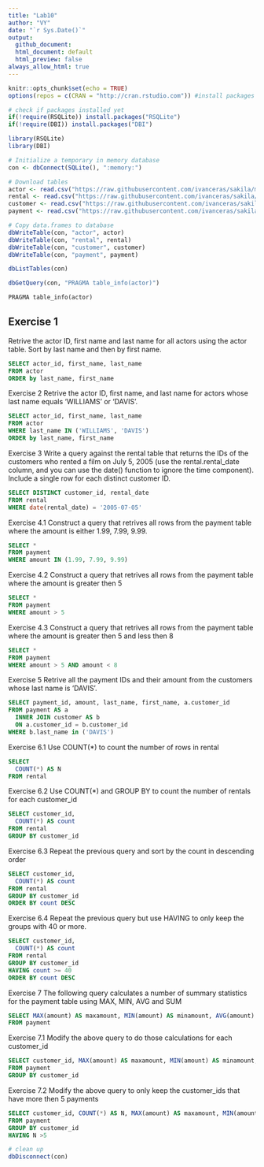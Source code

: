 ```yaml
---
title: "Lab10"
author: "VY"
date: "`r Sys.Date()`"
output: 
  github_document: 
  html_document: default
  html_preview: false
always_allow_html: true
---
```


```r
knitr::opts_chunk$set(echo = TRUE)
options(repos = c(CRAN = "http://cran.rstudio.com")) #install packages when knitting

# check if packages installed yet
if(!require(RSQLite)) install.packages("RSQLite")
if(!require(DBI)) install.packages("DBI")

library(RSQLite)
library(DBI)

# Initialize a temporary in memory database
con <- dbConnect(SQLite(), ":memory:")

# Download tables
actor <- read.csv("https://raw.githubusercontent.com/ivanceras/sakila/master/csv-sakila-db/actor.csv")
rental <- read.csv("https://raw.githubusercontent.com/ivanceras/sakila/master/csv-sakila-db/rental.csv")
customer <- read.csv("https://raw.githubusercontent.com/ivanceras/sakila/master/csv-sakila-db/customer.csv")
payment <- read.csv("https://raw.githubusercontent.com/ivanceras/sakila/master/csv-sakila-db/payment_p2007_01.csv")

# Copy data.frames to database
dbWriteTable(con, "actor", actor)
dbWriteTable(con, "rental", rental)
dbWriteTable(con, "customer", customer)
dbWriteTable(con, "payment", payment)

dbListTables(con)

dbGetQuery(con, "PRAGMA table_info(actor)")
```

```sql
PRAGMA table_info(actor)
```


## Exercise 1
Retrive the actor ID, first name and last name for all actors using the actor table. Sort by last name and then by first name.

```sql
SELECT actor_id, first_name, last_name
FROM actor
ORDER by last_name, first_name
```

Exercise 2
Retrive the actor ID, first name, and last name for actors whose last name equals ‘WILLIAMS’ or ‘DAVIS’.

```sql
SELECT actor_id, first_name, last_name
FROM actor
WHERE last_name IN ('WILLIAMS', 'DAVIS')
ORDER by last_name, first_name
```

Exercise 3
Write a query against the rental table that returns the IDs of the customers who rented a film on July 5, 2005 (use the rental.rental_date column, and you can use the date() function to ignore the time component). Include a single row for each distinct customer ID.
```sql
SELECT DISTINCT customer_id, rental_date
FROM rental
WHERE date(rental_date) = '2005-07-05'
```

Exercise 4.1
Construct a query that retrives all rows from the payment table where the amount is either 1.99, 7.99, 9.99.
```sql
SELECT *
FROM payment
WHERE amount IN (1.99, 7.99, 9.99)
```
Exercise 4.2
Construct a query that retrives all rows from the payment table where the amount is greater then 5
```sql
SELECT *
FROM payment
WHERE amount > 5
```
Exercise 4.3
Construct a query that retrives all rows from the payment table where the amount is greater then 5 and less then 8
```sql
SELECT *
FROM payment
WHERE amount > 5 AND amount < 8
```
Exercise 5
Retrive all the payment IDs and their amount from the customers whose last name is ‘DAVIS’.

```sql
SELECT payment_id, amount, last_name, first_name, a.customer_id
FROM payment AS a
  INNER JOIN customer AS b
  ON a.customer_id = b.customer_id
WHERE b.last_name in ('DAVIS')
```

Exercise 6.1
Use COUNT(*) to count the number of rows in rental
```sql
SELECT 
  COUNT(*) AS N
FROM rental
```

Exercise 6.2
Use COUNT(*) and GROUP BY to count the number of rentals for each customer_id
```sql
SELECT customer_id,
  COUNT(*) AS count
FROM rental
GROUP BY customer_id
```

Exercise 6.3
Repeat the previous query and sort by the count in descending order
```sql
SELECT customer_id,
  COUNT(*) AS count
FROM rental
GROUP BY customer_id
ORDER BY count DESC
```

Exercise 6.4
Repeat the previous query but use HAVING to only keep the groups with 40 or more.
```sql
SELECT customer_id,
  COUNT(*) AS count
FROM rental
GROUP BY customer_id
HAVING count >= 40
ORDER BY count DESC
```


Exercise 7
The following query calculates a number of summary statistics for the payment table using MAX, MIN, AVG and SUM
```sql
SELECT MAX(amount) AS maxamount, MIN(amount) AS minamount, AVG(amount) AS avgamount, SUM(amount) AS sumamount
FROM payment
```

Exercise 7.1
Modify the above query to do those calculations for each customer_id
```sql
SELECT customer_id, MAX(amount) AS maxamount, MIN(amount) AS minamount, AVG(amount) AS avgamount, SUM(amount) AS sumamount
FROM payment
GROUP BY customer_id
```
Exercise 7.2
Modify the above query to only keep the customer_ids that have more then 5 payments
```sql
SELECT customer_id, COUNT(*) AS N, MAX(amount) AS maxamount, MIN(amount) AS minamount, AVG(amount) AS avgamount, SUM(amount) AS sumamount
FROM payment
GROUP BY customer_id
HAVING N >5
```

```r
# clean up
dbDisconnect(con)
```

